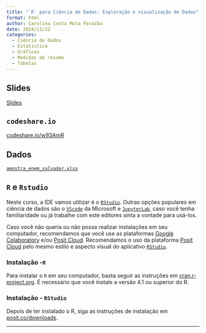 ---
title: "`R` para Ciência de Dados: Exploração e visualização de Dados"
format: html
author: Carolina Costa Mota Paraíba
date: 2024/11/22
categories:
  - Ciência de Dados
  - Estatística
  - Gráficos
  - Medidas de resumo
  - Tabelas
---

## Slides

[Slides](slides.pdf){target="_blank"}

## `codeshare.io`

[codeshare.io/w93AmR](https://codeshare.io/w93AmR){target="_blank"}

## Dados

[`amostra_enem_salvador.xlsx`](amostra_enem_salvador.xlsx)

## `R` e `Rstudio`

Neste curso, a IDE vamos utilizar é o [`RStudio`](https://posit.co/downloads/){target="_blank"}. Outras opções populares em ciência de dados são o [`VScode`](https://code.visualstudio.com/Download){target="_blank"} da Microsoft e [`JupyterLab`](https://jupyter.org/install){target="_blank"}, caso você tenha familiaridade ou já trabalhe com este editores sinta a vontade para usá-los.

Caso você não queria ou não possa realizar instalações em seu computador, recomendamos que você use as plataformas [Google Colaboratory](https://colab.research.google.com/){target="_blank"} e/ou [Posit Cloud](https://posit.cloud){target="_blank"}. Recomendamos o uso da plataforma [Posit Cloud](https://posit.cloud){target="_blank"} pelo mesmo estilo e aspecto visual do aplicativo [`RStudio`](https://posit.co/downloads/){target="_blank"}.

### Instalação -`R`

Para instalar o `R` em seu computador, basta seguir as instruções em [cran.r-project.org](https://cran.r-project.org/). É necessário que você instale a versão 4.1 ou superior do R.

### Instalação - `RStudio`

Depois de ter instalado o R, siga as instruções de instalação em [posit.co/downloads](https://posit.co/downloads/).

---
